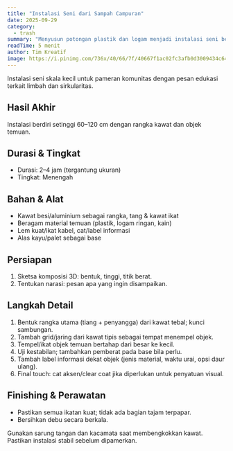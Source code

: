 ```yaml
---
title: "Instalasi Seni dari Sampah Campuran"
date: 2025-09-29
category:
  - trash
summary: "Menyusun potongan plastik dan logam menjadi instalasi seni bertema lingkungan."
readTime: 5 menit
author: Tim Kreatif
image: https://i.pinimg.com/736x/40/66/7f/40667f1ac02fc3afb0d3009434c64c25.jpg
---
```


Instalasi seni skala kecil untuk pameran komunitas dengan pesan edukasi terkait limbah dan sirkularitas.

## Hasil Akhir

Instalasi berdiri setinggi 60–120 cm dengan rangka kawat dan objek temuan.

## Durasi & Tingkat

- Durasi: 2–4 jam (tergantung ukuran)
- Tingkat: Menengah

## Bahan & Alat

- Kawat besi/aluminium sebagai rangka, tang & kawat ikat
- Beragam material temuan (plastik, logam ringan, kain)
- Lem kuat/ikat kabel, cat/label informasi
- Alas kayu/palet sebagai base

## Persiapan

1. Sketsa komposisi 3D: bentuk, tinggi, titik berat.
2. Tentukan narasi: pesan apa yang ingin disampaikan.

## Langkah Detail

1. Bentuk rangka utama (tiang + penyangga) dari kawat tebal; kunci sambungan.
2. Tambah grid/jaring dari kawat tipis sebagai tempat menempel objek.
3. Tempel/ikat objek temuan bertahap dari besar ke kecil.
4. Uji kestabilan; tambahkan pemberat pada base bila perlu.
5. Tambah label informasi dekat objek (jenis material, waktu urai, opsi daur ulang).
6. Final touch: cat aksen/clear coat jika diperlukan untuk penyatuan visual.

## Finishing & Perawatan

- Pastikan semua ikatan kuat; tidak ada bagian tajam terpapar.
- Bersihkan debu secara berkala.

<TipBox title="Keamanan">
  Gunakan sarung tangan dan kacamata saat membengkokkan kawat. Pastikan
  instalasi stabil sebelum dipamerkan.
</TipBox>
